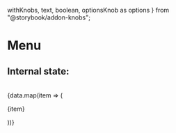   withKnobs,
  text,
  boolean,
  optionsKnob as options
} from "@storybook/addon-knobs";

<Meta title="Interactive|Menu" decorators={[withKnobs]} component={Menu} />


# Menu

<Story name="Knobs">
  <React.Fragment>
  <h2>Internal state:</h2>
  <br />
  {data.map(item => (
    <p className="display--inlineBlock margin--right--half">{item}</p>
  ))}
  <Menu
    items={data}
    label='hey'
  />
  </React.Fragment>
</Story>

<Props of={Menu} />